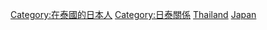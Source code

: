 [[Category:在泰國的日本人|Category:在泰國的日本人]]
[[Category:日泰關係|Category:日泰關係]]
[[Category:日本駐外大使|Thailand]]
[[Category:駐泰國大使|Japan]]